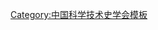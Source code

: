 {{Navbox
| name   = 中国科学技术史学会第六届理事会
| title  = [[中国科学技术史学会]]第六届理事会
| above  = 2000年8月－2004年8月
| bodyclass = hlist
| group1 = 理事长
| list1  = 
* [[路甬祥]]
* [[席澤宗]]
| group2 = 副理事长
| list2  = 
* [[朱清时]]
* [[刘钝|刘　钝]]
* [[江晓原]]
* [[陈久金]]
| group3 = 秘书长
| list3  = [[苏荣誉]]
| group4 = 常务理事
| list4  = 
* [[曹幸穗]]
* [[陈久金]]
* [[江晓原]]
* [[李兆华]]
* [[刘钝|刘　钝]]
* [[刘广定]]
* [[刘兵|刘　兵]]
* [[路甬祥]]
* [[罗桂环]]
* [[苏荣誉]]
* [[汪前进]]
* [[王士平]]
* [[席澤宗]]
* [[张柏春]]
* [[张大庆]]
* [[周嘉华]]
* [[朱清时]]
| group5 = 
| list5  = 
| group6 = 
| list6  = 
}}<noinclude>
{{collapsible option}}
[[Category:中国科学技术史学会模板]]
</noinclude>